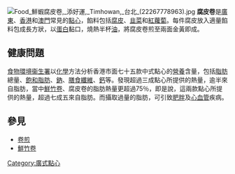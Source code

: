 {{noteTA
|G1 = Food
|T=zh-cn:腐皮卷; zh-tw:豆皮卷; zh-hk:腐皮卷;
|1=zh-cn:腐皮卷; zh-tw:豆皮卷; zh-hk:腐皮卷;
|2=zh-cn:腐皮; zh-tw:豆皮; zh-hk:腐皮;
}}

[[File:Food_鮮蝦腐皮卷,_添好運,_Timhowan,_台北_(22267778963).jpg|thumb]]
'''腐皮卷'''是[[廣東|廣東]]、[[香港|香港]]和[[澳門|澳門]]常見的[[廣式點心|點心]]，餡料包括[[腐皮|腐皮]]、[[韭菜|韭菜]]和[[紅蘿蔔|紅蘿蔔]]。每件腐皮放入適量餡料包成長方狀，以[[蛋白|蛋白]]黏口，燒熱半杯[[油|油]]，將腐皮卷煎至兩面金黃即成。

==健康問題==
[[食物環境衞生署|食物環境衞生署]]以[[化學|化學]]方法分析香港市面七十五款中式點心的[[營養|營養]]含量，包括[[脂肪|脂肪]]總量、[[飽和脂肪|飽和脂肪]]、[[鈉|鈉]]、[[膳食纖維|膳食纖維]]、[[鈣|鈣]]等。發現超過三成點心所提供的熱量，逾半來自脂肪，當中[[鮮竹卷|鮮竹卷]]、腐皮卷的脂肪熱量更超過75％，即是說，這兩款點心所提供的熱量，超過七成五來自脂肪。而攝取過量的脂肪，可引致[[肥胖|肥胖]]及[[心血管|心血管]]疾病。

==參見==
*[[卷煎|卷煎]]
*[[鮮竹卷|鮮竹卷]]

{{food-stub}}
{{粤菜}}
{{大豆}}

[[Category:廣式點心|Category:廣式點心]]